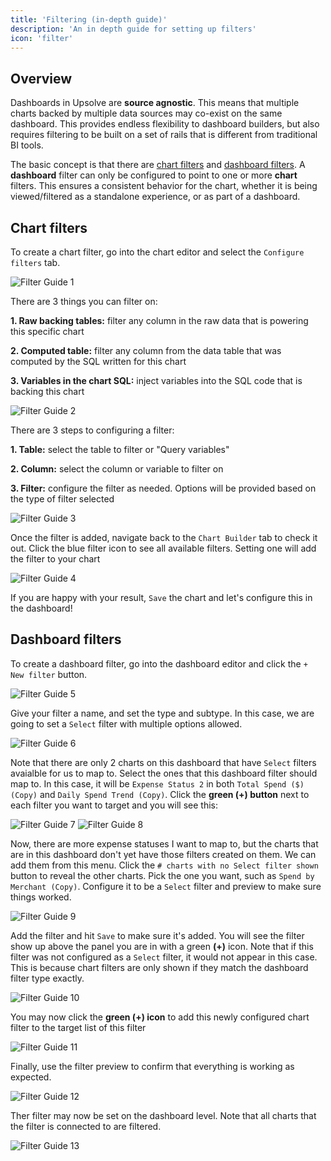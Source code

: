 ```yaml
---
title: 'Filtering (in-depth guide)'
description: 'An in depth guide for setting up filters'
icon: 'filter'
---
```


## Overview

Dashboards in Upsolve are **source agnostic**. This means that multiple charts backed by multiple data sources may co-exist on the same dashboard. This provides endless flexibility to dashboard builders, but also requires filtering to be built on a set of rails that is different from traditional BI tools.

The basic concept is that there are [chart filters](#chart-filters) and [dashboard filters](#dashboard-filters). A **dashboard** filter can only be configured to point to one or more **chart** filters. This ensures a consistent behavior for the chart, whether it is being viewed/filtered as a standalone experience, or as part of a dashboard.

## Chart filters

To create a chart filter, go into the chart editor and select the `Configure filters` tab.

![Filter Guide 1](/images/filters/filters-guide-1.png)

There are 3 things you can filter on:

**1. Raw backing tables:** filter any column in the raw data that is powering this specific chart

**2. Computed table:** filter any column from the data table that was computed by the SQL written for this chart

**3. Variables in the chart SQL:** inject variables into the SQL code that is backing this chart

![Filter Guide 2](/images/filters/filters-guide-2.png)

There are 3 steps to configuring a filter:

**1. Table:** select the table to filter or "Query variables"

**2. Column:** select the column or variable to filter on

**3. Filter:** configure the filter as needed. Options will be provided based on the type of filter selected

![Filter Guide 3](/images/filters/filters-guide-3.png)

Once the filter is added, navigate back to the `Chart Builder` tab to check it out. Click the blue filter icon to see all available filters. Setting one will add the filter to your chart 

![Filter Guide 4](/images/filters/filters-guide-4.png)

If you are happy with your result, `Save` the chart and let's configure this in the dashboard!

## Dashboard filters

To create a dashboard filter, go into the dashboard editor and click the `+ New filter` button.

![Filter Guide 5](/images/filters/filters-guide-5.png)

Give your filter a name, and set the type and subtype. In this case, we are going to set a `Select` filter with multiple options allowed.

![Filter Guide 6](/images/filters/filters-guide-6.png)

Note that there are only 2 charts on this dashboard that have `Select` filters avaialble for us to map to. Select the ones that this dashboard filter should map to. In this case, it will be `Expense Status 2` in both `Total Spend ($) (Copy)` and `Daily Spend Trend (Copy)`. Click the **green (+) button** next to each filter you want to target and you will see this:

![Filter Guide 7](/images/filters/filters-guide-7.png)
![Filter Guide 8](/images/filters/filters-guide-8.png)

Now, there are more expense statuses I want to map to, but the charts that are in this dashboard don't yet have those filters created on them. We can add them from this menu. Click the `# charts with no Select filter shown` button to reveal the other charts. Pick the one you want, such as `Spend by Merchant (Copy)`. Configure it to be a `Select` filter and preview to make sure things worked.

![Filter Guide 9](/images/filters/filters-guide-9.png)

Add the filter and hit `Save` to make sure it's added. You will see the filter show up above the panel you are in with a green **(+)** icon. Note that if this filter was not configured as a `Select` filter, it would not appear in this case. This is because chart filters are only shown if they match the dashboard filter type exactly.

![Filter Guide 10](/images/filters/filters-guide-10.png)

You may now click the **green (+) icon** to add this newly configured chart filter to the target list of this filter

![Filter Guide 11](/images/filters/filters-guide-11.png)

Finally, use the filter preview to confirm that everything is working as expected.

![Filter Guide 12](/images/filters/filters-guide-12.png)

Ther filter may now be set on the dashboard level. Note that all charts that the filter is connected to are filtered.

![Filter Guide 13](/images/filters/filters-guide-13.png)
